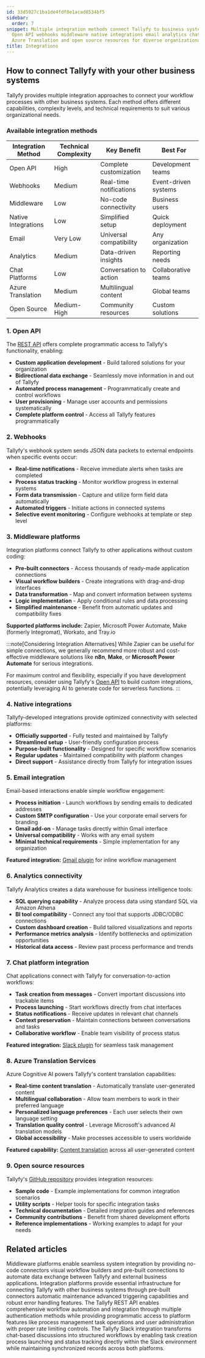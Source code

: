 ```yaml
---
id: 33d5927c1ba1de4fdf8e1acad8534bf5
sidebar:
  order: 7
snippet: Multiple integration methods connect Tallyfy to business systems through
  Open API webhooks middleware native integrations email analytics chat platforms
  Azure Translation and open source resources for diverse organizational needs.
title: Integrations
---
```


## How to connect Tallyfy with your other business systems

Tallyfy provides multiple integration approaches to connect your workflow processes with other business systems. Each method offers different capabilities, complexity levels, and technical requirements to suit various organizational needs.

### Available integration methods

| Integration Method | Technical Complexity | Key Benefit | Best For |
|-------------------|---------------------|-------------|----------|
| Open API | High | Complete customization | Development teams |
| Webhooks | Medium | Real-time notifications | Event-driven systems |
| Middleware | Low | No-code connectivity | Business users |
| Native Integrations | Low | Simplified setup | Quick deployment |
| Email | Very Low | Universal compatibility | Any organization |
| Analytics | Medium | Data-driven insights | Reporting needs |
| Chat Platforms | Low | Conversation to action | Collaborative teams |
| Azure Translation | Medium | Multilingual content | Global teams |
| Open Source | Medium-High | Community resources | Custom solutions |

### 1. Open API

The [REST API](https://go.tallyfy.com/api/) offers complete programmatic access to Tallyfy's functionality, enabling:

- **Custom application development** - Build tailored solutions for your organization
- **Bidirectional data exchange** - Seamlessly move information in and out of Tallyfy
- **Automated process management** - Programmatically create and control workflows
- **User provisioning** - Manage user accounts and permissions systematically
- **Complete platform control** - Access all Tallyfy features programmatically

### 2. Webhooks

Tallyfy's webhook system sends JSON data packets to external endpoints when specific events occur:

- **Real-time notifications** - Receive immediate alerts when tasks are completed
- **Process status tracking** - Monitor workflow progress in external systems
- **Form data transmission** - Capture and utilize form field data automatically
- **Automated triggers** - Initiate actions in connected systems
- **Selective event monitoring** - Configure webhooks at template or step level

### 3. Middleware platforms

Integration platforms connect Tallyfy to other applications without custom coding:

- **Pre-built connectors** - Access thousands of ready-made application connections
- **Visual workflow builders** - Create integrations with drag-and-drop interfaces
- **Data transformation** - Map and convert information between systems
- **Logic implementation** - Apply conditional rules and data processing
- **Simplified maintenance** - Benefit from automatic updates and compatibility fixes

**Supported platforms include:** Zapier, Microsoft Power Automate, Make (formerly Integromat), Workato, and Tray.io

:::note[Considering Integration Alternatives]
While Zapier can be useful for simple connections, we generally recommend more robust and cost-effective middleware solutions like **n8n**, **Make**, or **Microsoft Power Automate** for serious integrations.

For maximum control and flexibility, especially if you have development resources, consider using Tallyfy's [Open API](/products/pro/integrations/open-api/) to build custom integrations, potentially leveraging AI to generate code for serverless functions.
:::

### 4. Native integrations

Tallyfy-developed integrations provide optimized connectivity with selected platforms:

- **Officially supported** - Fully tested and maintained by Tallyfy
- **Streamlined setup** - User-friendly configuration process
- **Purpose-built functionality** - Designed for specific workflow scenarios
- **Regular updates** - Maintained compatibility with platform changes
- **Direct support** - Assistance directly from Tallyfy for integration issues

### 5. Email integration

Email-based interactions enable simple workflow engagement:

- **Process initiation** - Launch workflows by sending emails to dedicated addresses
- **Custom SMTP configuration** - Use your corporate email servers for branding
- **Gmail add-on** - Manage tasks directly within Gmail interface
- **Universal compatibility** - Works with any email system
- **Minimal technical requirements** - Simple implementation for any organization

**Featured integration:** [Gmail plugin](https://workspace.google.com/marketplace/app/tallyfy/671710262095) for inline workflow management

### 6. Analytics connectivity

Tallyfy Analytics creates a data warehouse for business intelligence tools:

- **SQL querying capability** - Analyze process data using standard SQL via Amazon Athena
- **BI tool compatibility** - Connect any tool that supports JDBC/ODBC connections
- **Custom dashboard creation** - Build tailored visualizations and reports
- **Performance metrics analysis** - Identify bottlenecks and optimization opportunities
- **Historical data access** - Review past process performance and trends

### 7. Chat platform integration

Chat applications connect with Tallyfy for conversation-to-action workflows:

- **Task creation from messages** - Convert important discussions into trackable items
- **Process launching** - Start workflows directly from chat interfaces
- **Status notifications** - Receive updates in relevant chat channels
- **Context preservation** - Maintain connections between conversations and tasks
- **Collaborative workflow** - Enable team visibility of process status

**Featured integration:** [Slack plugin](https://go.tallyfy.com/api/functions/slack/oauth2/install) for seamless task management

### 8. Azure Translation Services

Azure Cognitive AI powers Tallyfy's content translation capabilities:

- **Real-time content translation** - Automatically translate user-generated content
- **Multilingual collaboration** - Allow team members to work in their preferred language
- **Personalized language preferences** - Each user selects their own language setting
- **Translation quality control** - Leverage Microsoft's advanced AI translation models
- **Global accessibility** - Make processes accessible to users worldwide

**Featured capability:** [Content translation](/products/pro/integrations/azure-translation/) across all user-generated content

### 9. Open source resources

Tallyfy's [GitHub repository](https://github.com/tallyfy/api-support) provides integration resources:

- **Sample code** - Example implementations for common integration scenarios
- **Utility scripts** - Helper tools for specific integration tasks
- **Technical documentation** - Detailed integration guides and references
- **Community contributions** - Benefit from shared development efforts
- **Reference implementations** - Working examples to adapt for your needs


<PageTree />


## Related articles
<CardGrid>
<LinkTitleCard header="<b>Integrations > Middleware</b>" href="/products/pro/integrations/middleware/" > Middleware platforms enable seamless system integration by providing no-code connectors visual workflow builders and pre-built connections to automate data exchange between Tallyfy and external business applications. </LinkTitleCard>
<LinkTitleCard header="<b>Middleware > Why use an integration platform with Tallyfy</b>" href="/products/pro/integrations/middleware/why-should-i-use-an-integration-platform-with-tallyfy/" > Integration platforms provide essential infrastructure for connecting Tallyfy with other business systems through pre-built connectors automatic maintenance advanced triggering capabilities and robust error handling features. </LinkTitleCard>
<LinkTitleCard header="<b>Integrations > Open API</b>" href="/products/pro/integrations/open-api/" > The Tallyfy REST API enables comprehensive workflow automation and integration through multiple authentication methods while providing programmatic access to platform features like process management task operations and user administration with proper rate limiting controls. </LinkTitleCard>
<LinkTitleCard header="<b>Integrations > Slack</b>" href="/products/pro/integrations/slack/" > The Tallyfy Slack integration transforms chat-based discussions into structured workflows by enabling task creation process launching and status tracking directly within the Slack environment while maintaining synchronized records across both platforms. </LinkTitleCard>
</CardGrid>
